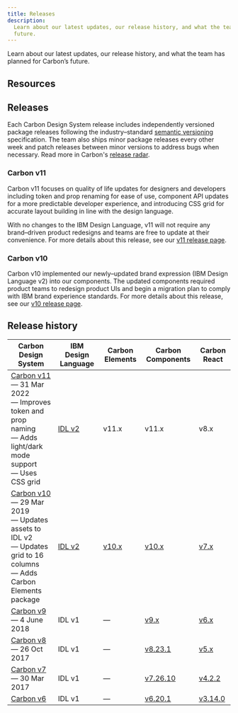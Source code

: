 ```yaml
---
title: Releases
description:
  Learn about our latest updates, our release history, and what the team has planned for Carbon’s
  future.
---
```


<PageDescription>

Learn about our latest updates, our release history, and what the team has planned for Carbon’s
future.

</PageDescription>

## Resources

<Grid condensed className="resource-card-group">
  <Column md={4} lg={4}>
    <ResourceCard
      subTitle="Changelog"
      href="https://github.com/carbon-design-system/carbon/releases"
    >
      <MdxIcon name="github" />
    </ResourceCard>
  </Column>
  <Column md={4} lg={4}>
    <ResourceCard
      subTitle="Roadmap"
      href="https://app.zenhub.com/workspaces/system-squad-593830641344b813db10934d/roadmap"
    >
      <MdxIcon name="zenhub" />
    </ResourceCard>
  </Column>
</Grid>

## Releases

Each Carbon Design System release includes independently versioned package releases following the
industry–standard [semantic versioning](https://semver.org) specification. The team also ships minor
package releases every other week and patch releases between minor versions to address bugs when
necessary. Read more in Carbon's
[release radar](https://github.com/carbon-design-system/carbon/wiki/Release-radar).

### Carbon v11

Carbon v11 focuses on quality of life updates for designers and developers including token and prop
renaming for ease of use, component API updates for a more predictable developer experience, and
introducing CSS grid for accurate layout building in line with the design language.

With no changes to the IBM Design Language, v11 will not require any brand–driven product redesigns
and teams are free to update at their convenience. For more details about this release, see our
[v11 release page](http://www.carbondesignsystem.com/migrating/guide/overview/).

### Carbon v10

Carbon v10 implemented our newly–updated brand expression (IBM Design Language v2) into our
components. The updated components required product teams to redesign product UIs and begin a
migration plan to comply with IBM brand experience standards. For more details about this release,
see our [v10 release page](https://v10.carbondesignsystem.com/help/migration-guide/overview).

## Release history

| Carbon Design System                                                                                                                                                      | IBM Design Language                           | Carbon Elements                                                  | Carbon Components                                                     | Carbon React                                                              |
| ------------------------------------------------------------------------------------------------------------------------------------------------------------------------- | --------------------------------------------- | ---------------------------------------------------------------- | --------------------------------------------------------------------- | ------------------------------------------------------------------------- |
| [Carbon v11](https://www.carbondesignsystem.com)<br />— 31 Mar 2022<br />— Improves token and prop naming<br />— Adds light/dark mode support<br />— Uses CSS grid        | [IDL v2](https://www.ibm.com/design/language) | v11.x                                                            | v11.x                                                                 | v8.x                                                                      |
| [Carbon v10](https://v10.carbondesignsystem.com)<br />— 29 Mar 2019<br />— Updates assets to IDL v2<br />— Updates grid to 16 columns<br />— Adds Carbon Elements package | [IDL v2](https://www.ibm.com/design/language) | [v10.x](https://www.npmjs.com/package/@carbon/elements/v/latest) | [v10.x](https://www.npmjs.com/package/carbon-components/v/latest)     | [v7.x](https://www.npmjs.com/package/carbon-components-react/v/latest)    |
| [Carbon v9](https://v9.carbondesignsystem.com)<br />— 4 June 2018                                                                                                         | IDL v1                                        | —                                                                | [v9.x](https://www.npmjs.com/package/carbon-components/v/9.x)         | [v6.x](https://www.npmjs.com/package/carbon-components-react/v/6.x)       |
| [Carbon v8](https://v8.carbondesignsystem.com)<br />— 26 Oct 2017                                                                                                         | IDL v1                                        | —                                                                | [v8.23.1](https://www.npmjs.com/package/carbon-components/v/8.23.1)   | [v5.x](https://www.npmjs.com/package/carbon-components-react/v/5.x)       |
| [Carbon v7](https://v7.carbondesignsystem.com)<br />— 30 Mar 2017                                                                                                         | IDL v1                                        | —                                                                | [v7.26.10](https://www.npmjs.com/package/carbon-components/v/7.26.10) | [v4.2.2](https://www.npmjs.com/package/carbon-components-react/v/4.2.2)   |
| [Carbon v6](https://v6.carbondesignsystem.com)                                                                                                                            | IDL v1                                        | —                                                                | [v6.20.1](https://www.npmjs.com/package/carbon-components/v/6.20.1)   | [v3.14.0](https://www.npmjs.com/package/carbon-components-react/v/3.14.0) |
